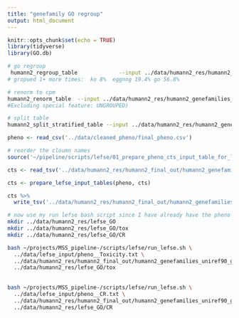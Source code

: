 ```yaml
---
title: "genefamily GO regroup"
output: html_document
---
```


```r
knitr::opts_chunk$set(echo = TRUE)
library(tidyverse)
library(GO.db)
```

```bash
# go regroup
 humann2_regroup_table             --input ../data/humann2_res/humann2_genefamilies.tsv              --groups uniref90_go             --output ../data/humann2_res/humann2_genefamilies_uniref90_go.tsv
# gropued 1+ more times:  ko 8%  eggnog 19.4% go 56.8%

# renorm to cpm
humann2_renorm_table  --input ../data/humann2_res/humann2_genefamilies_uniref90_go.tsv -u cpm -s n --output ../data/humann2_res/humann2_genefamilies_uniref90_go_cpm.tsv
#Excluding special feature: UNGROUPED)

# split table
humann2_split_stratified_table --input ../data/humann2_res/humann2_genefamilies_uniref90_go_cpm.tsv --output ../data/humann2_res/humann2_final_out
```


```r
pheno <- read_csv('../data/cleaned_pheno/final_pheno.csv')

# reorder the cloumn names 
source('~/pipeline/scripts/lefse/01_prepare_pheno_cts_input_table_for_lefse_run.R')

cts <- read_tsv('../data/humann2_res/humann2_final_out/humann2_genefamilies_uniref90_go_cpm_unstratified.tsv')

cts <- prepare_lefse_input_tables(pheno, cts)

cts %>% 
  write_tsv('../data/humann2_res/humann2_final_out/humann2_genefamilies_uniref90_go_cpm_unstratified_reordered.tsv')
```

```bash
# now use my run lefse bash script since I have already have the pheno table out 
mkdir ../data/humann2_res/lefse_GO
mkdir ../data/humann2_res/lefse_GO/tox
mkdir ../data/humann2_res/lefse_GO/CR

bash ~/projects/MSS_pipeline-/scripts/lefse/run_lefse.sh \
  ../data/lefse_input/pheno__Toxicity.txt \
  ../data/humann2_res/humann2_final_out/humann2_genefamilies_uniref90_go_cpm_unstratified_reordered.tsv \
  ../data/humann2_res/lefse_GO/tox
  
  
bash ~/projects/MSS_pipeline-/scripts/lefse/run_lefse.sh \
  ../data/lefse_input/pheno__CR.txt \
  ../data/humann2_res/humann2_final_out/humann2_genefamilies_uniref90_go_cpm_unstratified_reordered.tsv \
  ../data/humann2_res/lefse_GO/CR
```


